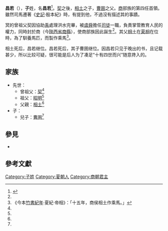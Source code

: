 {{Emperorcn box|图像=
|名称=昌若
|姓名=子昌若
|政权=[[商朝|商國]]
|出生日期=？
|逝世日期=？
|在位=？
|父=[[相土|相土]]
}}

'''昌若'''（{{bd|？||？||catIdx=Z}}），'''子'''姓，名'''昌若'''<ref name="史記">{{wikisource history|史記|003|昭明、相土、昌若、曹圉、冥、振、微、報丁、報乙、報丙、主壬、主癸}}</ref>。[[契|契]]之後，[[相土|相土]]之子，[[曹圉|曹圉]]之父。[[商朝|商]]部族的第四任首領。雖然司馬遷著《[[史記|史記]]·殷本紀》時，有提到他，不過沒有描述其的事蹟。

冥的曾祖父契因協助[[禹|禹]]處理洪水完畢，被[[虞舜|虞舜]]擔任[[司徒|司徒]]一職，負責掌管教育人民的權力，同時封於商（今[[陝西省|陝西省]][[商縣|商縣]]），使商部族因此誕生<ref name="史記"/>。其父[[相土|相土]]在[[相_(夏)|夏相]]在位時，為了馴養馬匹，而製作乘馬<ref>《今本[[竹書紀年|竹書紀年]]·夏紀·帝相》：「十五年，商侯相土作乘馬。」</ref>。

相土死后，昌若继位。昌若死后，其子曹圉继位。因昌若只见于晚出的书，且记载甚少，所以比较可疑，很可能是后人为了凑足“十有四世而兴”随意搀入的。

==家族==
*先世：
**曾祖父：[[契|契]]<ref name="史記"/>
**祖父：[[昭明|昭明]]<ref name="史記"/>
**父親：[[相土|相土]]<ref name="史記"/>
*子：
**兒子：[[曹圉|曹圉]]<ref name="史記"/>

==參見==
* {{wikisource history link|史記|003|昭明、相土、昌若、曹圉、冥、振、微、報丁、報乙、報丙、主壬、主癸、天乙}}

==參考文獻==
{{Reflist}}

{{中国皇帝|父[[相土|相土]]|子[[曹圉|曹圉]]|[[商朝君主列表|先商君主]]|？}}
{{商朝君主}}

[[Category:子姓|Category:子姓]]
[[Category:夏朝人|Category:夏朝人]]
[[Category:商朝君主|Category:商朝君主]]